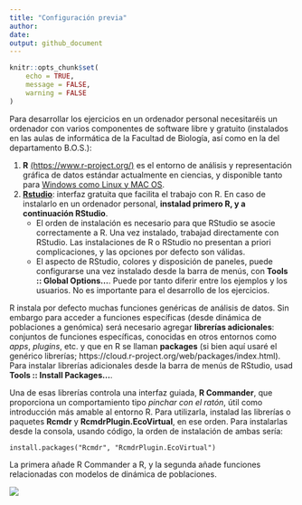 ```yaml
---
title: "Configuración previa"
author:
date:
output: github_document
---
```




```r
knitr::opts_chunk$set(
	echo = TRUE,
	message = FALSE,
	warning = FALSE
)
```

Para desarrollar los ejercicios en un ordenador personal necesitaréis un ordenador con varios componentes de software libre y gratuito (instalados en las aulas de informática de la Facultad de Biología, así como en la del departamento B.O.S.):

1. **R** [(https://www.r-project.org/)](https://www.r-project.org/) es el entorno de análisis y representación gráfica de datos estándar actualmente en ciencias, y disponible tanto para [Windows como Linux y MAC OS](https://cloud.r-project.org/).  
2. **[Rstudio](https://www.rstudio.com/products/rstudio/download/#download)**: interfaz gratuita que facilita el trabajo con R. En caso de instalarlo en un ordenador personal, **instalad primero R, y a continuación RStudio**. 
    + El orden de instalación es necesario para que RStudio se asocie correctamente a R. Una vez instalado, trabajad directamente con RStudio. Las instalaciones de R o RStudio no presentan a priori complicaciones, y las opciones por defecto son válidas.  
    + El aspecto de RStudio, colores y disposición de paneles, puede configurarse una vez instalado desde la barra de menús, con **Tools :: Global Options…**. Puede por tanto diferir entre los ejemplos y los usuarios. No es importante para el desarrollo de los ejercicios.
    
R instala por defecto muchas funciones genéricas de análisis de datos. Sin embargo para acceder a funciones específicas (desde dinámica de poblaciones a genómica) será necesario agregar **librerías adicionales**: conjuntos de funciones específicas, conocidas en otros entornos como *apps*, *plugins*, etc. y que en R se llaman **packages** (si bien aquí usaré el genérico librerías; https://cloud.r-project.org/web/packages/index.html).  
Para instalar librerías adicionales desde la barra de menús de RStudio, usad **Tools :: Install Packages…**.  

Una de esas librerías controla una interfaz guiada, **R Commander**, que proporciona un comportamiento tipo *pinchar con el ratón*, útil como introducción más amable al entorno R. Para utilizarla, instalad las librerías o paquetes **Rcmdr** y **RcmdrPlugin.EcoVirtual**, en ese orden. Para instalarlas desde la consola, usando código, la orden de instalación de ambas sería:

`install.packages("Rcmdr", "RcmdrPlugin.EcoVirtual")`

La primera añade R Commander a R, y la segunda añade funciones relacionadas con modelos de dinámica de poblaciones.

![](config_files/R Commander_004.png)